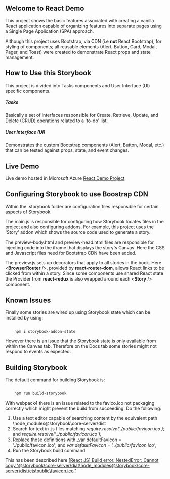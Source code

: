 
<Meta title="Introduction/Welcome" />

## Welcome to React Demo

This project shows the basic features associated with creating a vanilla React application capable of organizing features into separate pages using a Single Page Application (SPA) approach.

Although this project uses Bootstrap, via CDN (i.e **not** React Bootstrap), for styling of components; all reusable elements (Alert, Button, Card, Modal, Pager, and Toast) were created to demonstrate React props and state management.

## How to Use this Storybook

This project is divided into Tasks components and User Interface (UI) specific components.

<div className='row mt-4'>
    <div className='col-lg-6 col-md-6 col-sm-12 col-xs-12 p-0'>
        <h5>Tasks</h5>
        <p>Basically a set of interfaces responsible for Create, Retrieve, Update, and Delete (CRUD) operations related to a 'to-do' list.</p>
    </div>
    <div className='col-lg-6 col-md-6 col-sm-12 col-xs-12 p-0'>        
        <h5>User Interface (UI)</h5>
        <p>Demonstrates the custom Bootstrap components (Alert, Button, Modal, etc.) that can be tested against props, state, and event changes.</p>
    </div>    
</div>

## Live Demo

Live demo hosted in Microsoft Azure [React Demo Project](https://dev-react-demo-re01.azurewebsites.net/).

## Configuring Storybook to use Boostrap CDN

Within the .storybook folder are configuration files responsible for certain aspects of Storybook.

The main.js is responsible for configuring how Storybook locates files in the project and also configuring addons. For example, this project uses the 'Story' addon which shows the source code used to generate a story.

The preview-body.html and preview-head.html files are responsible for injecting code into the iframe that displays the story's Canvas. Here the CSS and Javascript files need for Bootstrap CDN have been added.

The preview.js sets up decorators that apply to all stories in the book. Here &lt;**BrowserRouter** /&gt;, provided by **react-router-dom**, allows React links to be clicked from within a story. Since some components use shared React state the Provider from **react-redux** is also wrapped around each &lt;**Story** /&gt; component.

## Known Issues

Finally some stories are wired up using Storybook state which can be installed by using:

<code>
    npm i storybook-addon-state
</code>

However there is an issue that the Storybook state is only available from within the Canvas tab. Therefore on the Docs tab some stories might not respond to events as expected. 

## Building Storybook

The default command for building Storybook is:

<code>
    npm run build-storybook
</code>

With webpack4 there is an issue related to the favico.ico not packaging correctly which might prevent the build from succeeding. Do the following:

1. Use a text editor capable of searching content by the equivalent path \node_modules\@storybook\core-server\dist
1. Search for text in .js files matching _require.resolve('./public/favicon.ico');_ and _require.resolve('../public/favicon.ico');_
1. Replace those definitions with _var defaultFavIcon = './public/favicon.ico'; and _var defaultFavIcon = '../public/favicon.ico';_
1. Run the Storybook build command

This has been described here [[React JS] Build error, NestedError: Cannot copy '@storybook\core-server\diat\node_modules\@storybook\core-server\dist\cjs\public\favicon.ico''](https://github.com/storybookjs/storybook/issues/14466)
